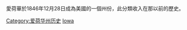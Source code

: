 愛荷華於1846年12月28日成為美國的一個州份，此分類收入在那以前的歷史。

[[Category:爱荷华州历史|Category:爱荷华州历史]]
[[Category:建国前美国各州的历史|Iowa]]
